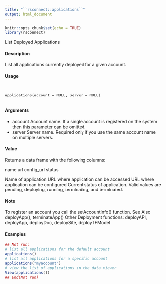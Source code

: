 ```yaml
---
title: "``rsconnect::applications``"
output: html_document
---
```


```r
knitr::opts_chunk$set(echo = TRUE)
library(rsconnect)
```


List Deployed Applications

#### Description

List all applications currently deployed for a given account.

#### Usage
<pre><code>

applications(account = NULL, server = NULL)

</code></pre>
#### Arguments

* account Account name. If a single account is registered on the system then this parameter can be omitted.
* server Server name. Required only if you use the same account name on multiple servers.

#### Value
Returns a data frame with the following columns:

name
url
config_url
status

Name of application
URL where application can be accessed
URL where application can be configured
Current status of application. Valid values are pending, deploying, running, terminating, and terminated.

#### Note
To register an account you call the setAccountInfo() function.
See Also
deployApp(), terminateApp()
Other Deployment functions: deployAPI, deployApp, deployDoc, deploySite, deployTFModel

#### Examples
```r

## Not run:
# list all applications for the default account
applications()
# list all applications for a specific account
applications("myaccount")
# view the list of applications in the data viewer
View(applications())
## End(Not run)

```
